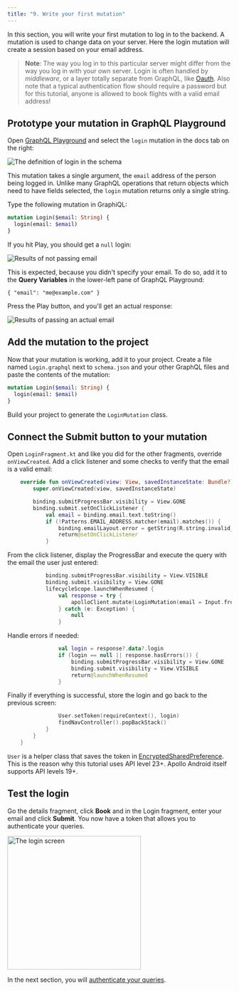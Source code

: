 ```yaml
---
title: "9. Write your first mutation"
---
```


In this section, you will write your first mutation to log in to the backend.
A mutation is used to change data on your server. Here the login mutation will create a session based on your email address.

> **Note**: The way you log in to this particular server might differ from the way you log in with your own server. Login is often handled by _middleware_, or a layer totally separate from GraphQL, like [Oauth](https://en.wikipedia.org/wiki/OAuth).
> Also note that a typical authentication flow should require a password but for this tutorial, anyone is allowed to book flights with a valid email address!


## Prototype your mutation in GraphQL Playground

Open [GraphQL Playground](https://apollo-fullstack-tutorial.herokuapp.com/) and select the `login` mutation in the docs tab on the right:

<img alt="The definition of login in the schema" class="screenshot" src="images/schema_login_definition.png"/>

This mutation takes a single argument, the `email` address of the person being logged in. Unlike many GraphQL operations that return objects which need to have fields selected, the `login` mutation returns only a single string.

Type the following mutation in GraphiQL:

```graphql
mutation Login($email: String) {
  login(email: $email)
}
```

If you hit Play, you should get a `null` login:

<img alt="Results of not passing email" class="screenshot" src="images/login_mutation_null.png"/>

This is expected, because you didn't specify your email. To do so, add it to the **Query Variables**  in the lower-left pane of GraphQL Playground:

```json:title=(GraphiQL)
{ "email": "me@example.com" }
```

Press the Play button, and you'll get an actual response:

<img alt="Results of passing an actual email" class="screenshot" src="images/login_mutation_email.png"/>

## Add the mutation to the project

Now that your mutation is working, add it to your project. Create a file named `Login.graphql` next to `schema.json` and your other GraphQL files and paste the contents of the mutation:

```graphql title="app/src/main/graphql/com/example/rocketreserver/Login.graphql"
mutation Login($email: String) {
  login(email: $email)
}
```

Build your project to generate the `LoginMutation` class.

## Connect the Submit button to your mutation

Open `LoginFragment.kt` and like you did for the other fragments, override `onViewCreated`. Add a click listener and some checks to verify that the email is a valid email:

```kotlin title="app/src/main/java/com/example/rocketreserver/LoginFragment.kt"
    override fun onViewCreated(view: View, savedInstanceState: Bundle?) {
        super.onViewCreated(view, savedInstanceState)

        binding.submitProgressBar.visibility = View.GONE
        binding.submit.setOnClickListener {
            val email = binding.email.text.toString()
            if (!Patterns.EMAIL_ADDRESS.matcher(email).matches()) {
                binding.emailLayout.error = getString(R.string.invalid_email)
                return@setOnClickListener
            }
```

From the click listener, display the ProgressBar and execute the query with the email the user just entered:

```kotlin title="app/src/main/java/com/example/rocketreserver/LoginFragment.kt"
            binding.submitProgressBar.visibility = View.VISIBLE
            binding.submit.visibility = View.GONE
            lifecycleScope.launchWhenResumed {
                val response = try {
                    apolloClient.mutate(LoginMutation(email = Input.fromNullable(email))).await()
                } catch (e: Exception) {
                    null
                }
```

Handle errors if needed:

```kotlin title="app/src/main/java/com/example/rocketreserver/LoginFragment.kt"
                val login = response?.data?.login
                if (login == null || response.hasErrors()) {
                    binding.submitProgressBar.visibility = View.GONE
                    binding.submit.visibility = View.VISIBLE
                    return@launchWhenResumed
                }
```

Finally if everything is successful, store the login and go back to the previous screen:

```kotlin title="app/src/main/java/com/example/rocketreserver/LoginFragment.kt"
                User.setToken(requireContext(), login)
                findNavController().popBackStack()
            }
        }
    }
```

`User` is a helper class that saves the token in [EncryptedSharedPreference](https://developer.android.com/reference/androidx/security/crypto/EncryptedSharedPreferences). This is the reason why this tutorial uses API level 23+. Apollo Android itself supports API levels 19+.

## Test the login

Go the details fragment, click **Book** and in the Login fragment, enter your email and click **Submit**. You now have a token that allows you to authenticate your queries.

<img src="images/login_screen.png" alt="The login screen" class="screenshot" width="300"/>

In the next section, you will [authenticate your queries](10-authenticate-your-queries).
